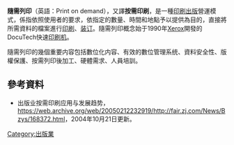 {{No footnotes|time=2021-04-13T17:21:44+00:00}}
{{Refimprove|time=2021-04-13T17:21:44+00:00}}
'''隨需列印'''（英語：Print on demand），又譯'''按需印刷'''，是一種[[印刷|印刷]][[出版|出版]]營運模式，係指依照使用者的要求，依指定的數量、時間和地點予以提供為目的，直接將所需資料的檔案進行[[印刷|印刷]]、[[装订|装订]]。隨需列印概念始于1990年[[Xerox|Xerox]]開發的DocuTech快速[[印刷机|印刷机]]。

隨需列印的幾個重要内容包括數位化内容、有效的數位管理系统、資料安全性、版權保護、按需列印後加工、硬體需求、人員培訓。

==參考資料==
*出版业按需印刷应用与发展趋势，[https://web.archive.org/web/20050212232919/http://fair.zj.com/News/Bzys/168372.html https://web.archive.org/web/20050212232919/http://fair.zj.com/News/Bzys/168372.html]，2004年10月21日更新。{{zh}}

[[Category:出版業|Category:出版業]]